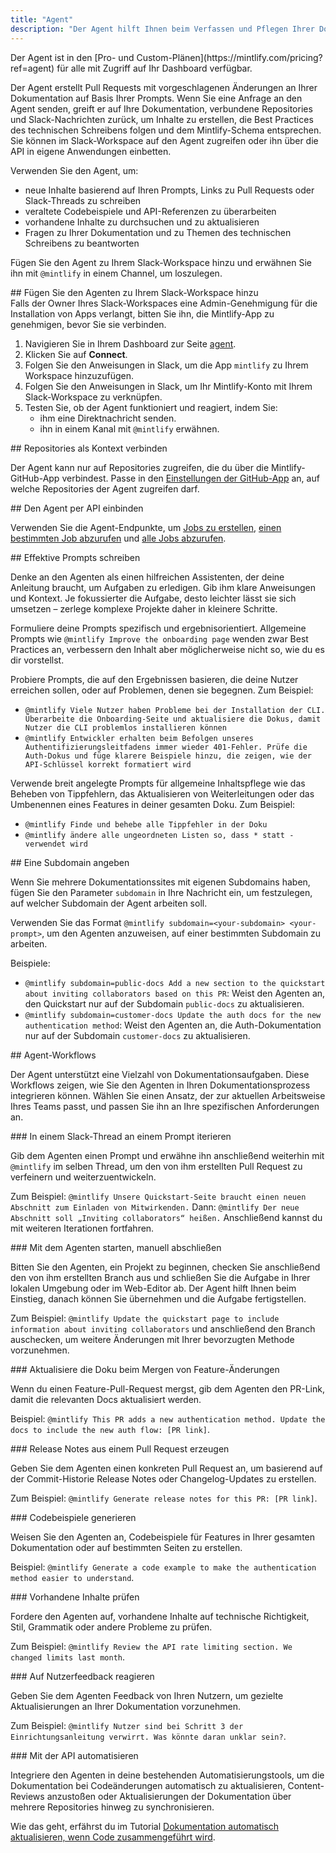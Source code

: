 ```yaml
---
title: "Agent"
description: "Der Agent hilft Ihnen beim Verfassen und Pflegen Ihrer Dokumentation"
---
```


<Info>
  Der Agent ist in den [Pro- und Custom-Plänen](https://mintlify.com/pricing?ref=agent) für alle mit Zugriff auf Ihr Dashboard verfügbar.
</Info>

Der Agent erstellt Pull Requests mit vorgeschlagenen Änderungen an Ihrer Dokumentation auf Basis Ihrer Prompts. Wenn Sie eine Anfrage an den Agent senden, greift er auf Ihre Dokumentation, verbundene Repositories und Slack-Nachrichten zurück, um Inhalte zu erstellen, die Best Practices des technischen Schreibens folgen und dem Mintlify-Schema entsprechen. Sie können im Slack-Workspace auf den Agent zugreifen oder ihn über die API in eigene Anwendungen einbetten.

Verwenden Sie den Agent, um:

* neue Inhalte basierend auf Ihren Prompts, Links zu Pull Requests oder Slack-Threads zu schreiben
* veraltete Codebeispiele und API-Referenzen zu überarbeiten
* vorhandene Inhalte zu durchsuchen und zu aktualisieren
* Fragen zu Ihrer Dokumentation und zu Themen des technischen Schreibens zu beantworten

Fügen Sie den Agent zu Ihrem Slack-Workspace hinzu und erwähnen Sie ihn mit `@mintlify` in einem Channel, um loszulegen.

<div id="add-the-agent-to-your-slack-workspace">
  ## Fügen Sie den Agenten zu Ihrem Slack-Workspace hinzu
</div>

<Note>
  Falls der Owner Ihres Slack-Workspaces eine Admin-Genehmigung für die Installation von Apps verlangt, bitten Sie ihn, die Mintlify-App zu genehmigen, bevor Sie sie verbinden.
</Note>

1. Navigieren Sie in Ihrem Dashboard zur Seite [agent](https://dashboard.mintlify.com/products/agent).
2. Klicken Sie auf **Connect**.
3. Folgen Sie den Anweisungen in Slack, um die App `mintlify` zu Ihrem Workspace hinzuzufügen.
4. Folgen Sie den Anweisungen in Slack, um Ihr Mintlify-Konto mit Ihrem Slack-Workspace zu verknüpfen.
5. Testen Sie, ob der Agent funktioniert und reagiert, indem Sie:
   * ihm eine Direktnachricht senden.
   * ihn in einem Kanal mit `@mintlify` erwähnen.

<div id="connect-repositories-as-context">
  ## Repositories als Kontext verbinden
</div>

Der Agent kann nur auf Repositories zugreifen, die du über die Mintlify-GitHub-App verbindest. Passe in den [Einstellungen der GitHub-App](https://github.com/apps/mintlify/installations/new) an, auf welche Repositories der Agent zugreifen darf.

<div id="embed-the-agent-via-api">
  ## Den Agent per API einbinden
</div>

Verwenden Sie die Agent-Endpunkte, um [Jobs zu erstellen](/de/api-reference/agent/create-agent-job), [einen bestimmten Job abzurufen](/de/api-reference/agent/get-agent-job) und [alle Jobs abzurufen](/de/api-reference/agent/get-all-jobs).

<div id="write-effective-prompts">
  ## Effektive Prompts schreiben
</div>

Denke an den Agenten als einen hilfreichen Assistenten, der deine Anleitung braucht, um Aufgaben zu erledigen. Gib ihm klare Anweisungen und Kontext. Je fokussierter die Aufgabe, desto leichter lässt sie sich umsetzen – zerlege komplexe Projekte daher in kleinere Schritte.

Formuliere deine Prompts spezifisch und ergebnisorientiert. Allgemeine Prompts wie `@mintlify Improve the onboarding page` wenden zwar Best Practices an, verbessern den Inhalt aber möglicherweise nicht so, wie du es dir vorstellst.

Probiere Prompts, die auf den Ergebnissen basieren, die deine Nutzer erreichen sollen, oder auf Problemen, denen sie begegnen. Zum Beispiel:

* `@mintlify Viele Nutzer haben Probleme bei der Installation der CLI. Überarbeite die Onboarding-Seite und aktualisiere die Dokus, damit Nutzer die CLI problemlos installieren können`
* `@mintlify Entwickler erhalten beim Befolgen unseres Authentifizierungsleitfadens immer wieder 401-Fehler. Prüfe die Auth-Dokus und füge klarere Beispiele hinzu, die zeigen, wie der API-Schlüssel korrekt formatiert wird`

Verwende breit angelegte Prompts für allgemeine Inhalts­pflege wie das Beheben von Tippfehlern, das Aktualisieren von Weiterleitungen oder das Umbenennen eines Features in deiner gesamten Doku. Zum Beispiel:

* `@mintlify Finde und behebe alle Tippfehler in der Doku`
* `@mintlify ändere alle ungeordneten Listen so, dass * statt - verwendet wird`

<div id="specify-a-subdomain">
  ## Eine Subdomain angeben
</div>

Wenn Sie mehrere Dokumentationssites mit eigenen Subdomains haben, fügen Sie den Parameter `subdomain` in Ihre Nachricht ein, um festzulegen, auf welcher Subdomain der Agent arbeiten soll.

Verwenden Sie das Format `@mintlify subdomain=<your-subdomain> <your-prompt>`, um den Agenten anzuweisen, auf einer bestimmten Subdomain zu arbeiten.

Beispiele:

* `@mintlify subdomain=public-docs Add a new section to the quickstart about inviting collaborators based on this PR`: Weist den Agenten an, den Quickstart nur auf der Subdomain `public-docs` zu aktualisieren.
* `@mintlify subdomain=customer-docs Update the auth docs for the new authentication method`: Weist den Agenten an, die Auth-Dokumentation nur auf der Subdomain `customer-docs` zu aktualisieren.

<div id="agent-workflows">
  ## Agent-Workflows
</div>

Der Agent unterstützt eine Vielzahl von Dokumentationsaufgaben. Diese Workflows zeigen, wie Sie den Agenten in Ihren Dokumentationsprozess integrieren können. Wählen Sie einen Ansatz, der zur aktuellen Arbeitsweise Ihres Teams passt, und passen Sie ihn an Ihre spezifischen Anforderungen an.

<div id="iterate-on-a-prompt-in-a-slack-thread">
  ### In einem Slack-Thread an einem Prompt iterieren
</div>

Gib dem Agenten einen Prompt und erwähne ihn anschließend weiterhin mit `@mintlify` im selben Thread, um den von ihm erstellten Pull Request zu verfeinern und weiterzuentwickeln.

Zum Beispiel: `@mintlify Unsere Quickstart-Seite braucht einen neuen Abschnitt zum Einladen von Mitwirkenden.` Dann: `@mintlify Der neue Abschnitt soll „Inviting collaborators“ heißen.` Anschließend kannst du mit weiteren Iterationen fortfahren.

<div id="start-with-the-agent-finish-manually">
  ### Mit dem Agenten starten, manuell abschließen
</div>

Bitten Sie den Agenten, ein Projekt zu beginnen, checken Sie anschließend den von ihm erstellten Branch aus und schließen Sie die Aufgabe in Ihrer lokalen Umgebung oder im Web-Editor ab. Der Agent hilft Ihnen beim Einstieg, danach können Sie übernehmen und die Aufgabe fertigstellen.

Zum Beispiel: `@mintlify Update the quickstart page to include information about inviting collaborators` und anschließend den Branch auschecken, um weitere Änderungen mit Ihrer bevorzugten Methode vorzunehmen.

<div id="update-docs-when-merging-feature-changes">
  ### Aktualisiere die Doku beim Mergen von Feature-Änderungen
</div>

Wenn du einen Feature-Pull-Request mergst, gib dem Agenten den PR-Link, damit die relevanten Docs aktualisiert werden.

Beispiel: `@mintlify This PR adds a new authentication method. Update the docs to include the new auth flow: [PR link]`.

<div id="generate-release-notes-from-a-pull-request">
  ### Release Notes aus einem Pull Request erzeugen
</div>

Geben Sie dem Agenten einen konkreten Pull Request an, um basierend auf der Commit-Historie Release Notes oder Changelog-Updates zu erstellen.

Zum Beispiel: `@mintlify Generate release notes for this PR: [PR link]`.

<div id="generate-code-examples">
  ### Codebeispiele generieren
</div>

Weisen Sie den Agenten an, Codebeispiele für Features in Ihrer gesamten Dokumentation oder auf bestimmten Seiten zu erstellen.

Beispiel: `@mintlify Generate a code example to make the authentication method easier to understand`.

<div id="review-existing-content">
  ### Vorhandene Inhalte prüfen
</div>

Fordere den Agenten auf, vorhandene Inhalte auf technische Richtigkeit, Stil, Grammatik oder andere Probleme zu prüfen.

Zum Beispiel: `@mintlify Review the API rate limiting section. We changed limits last month`.

<div id="respond-to-user-feedback">
  ### Auf Nutzerfeedback reagieren
</div>

Geben Sie dem Agenten Feedback von Ihren Nutzern, um gezielte Aktualisierungen an Ihrer Dokumentation vorzunehmen.

Zum Beispiel: `@mintlify Nutzer sind bei Schritt 3 der Einrichtungsanleitung verwirrt. Was könnte daran unklar sein?`.

<div id="automate-with-the-api">
  ### Mit der API automatisieren
</div>

Integriere den Agenten in deine bestehenden Automatisierungstools, um die Dokumentation bei Codeänderungen automatisch zu aktualisieren, Content-Reviews anzustoßen oder Aktualisierungen der Dokumentation über mehrere Repositories hinweg zu synchronisieren.

Wie das geht, erfährst du im Tutorial [Dokumentation automatisch aktualisieren, wenn Code zusammengeführt wird](/de/guides/automate-agent).